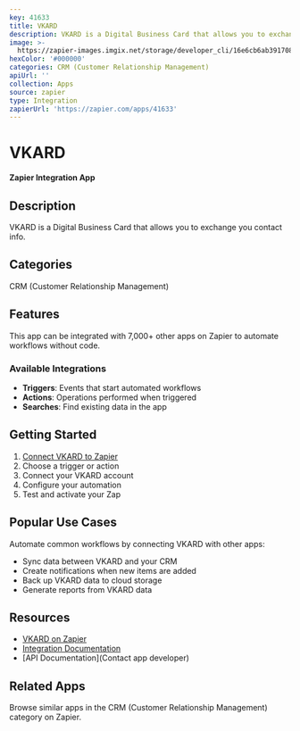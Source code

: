 ```yaml
---
key: 41633
title: VKARD
description: VKARD is a Digital Business Card that allows you to exchange you contact info.
image: >-
  https://zapier-images.imgix.net/storage/developer_cli/16e6cb6ab3917083b91d6a521e7b03cd.png?auto=format%2Ccompress&ixlib=python-3.0.0&q=50
hexColor: '#000000'
categories: CRM (Customer Relationship Management)
apiUrl: ''
collection: Apps
source: zapier
type: Integration
zapierUrl: 'https://zapier.com/apps/41633'
---
```

# VKARD

**Zapier Integration App**

## Description

VKARD is a Digital Business Card that allows you to exchange you contact info.

## Categories

CRM (Customer Relationship Management)

## Features

This app can be integrated with 7,000+ other apps on Zapier to automate workflows without code.

### Available Integrations

- **Triggers**: Events that start automated workflows
- **Actions**: Operations performed when triggered
- **Searches**: Find existing data in the app

## Getting Started

1. [Connect VKARD to Zapier](https://zapier.com/apps/41633)
2. Choose a trigger or action
3. Connect your VKARD account
4. Configure your automation
5. Test and activate your Zap

## Popular Use Cases

Automate common workflows by connecting VKARD with other apps:

- Sync data between VKARD and your CRM
- Create notifications when new items are added
- Back up VKARD data to cloud storage
- Generate reports from VKARD data

## Resources

- [VKARD on Zapier](https://zapier.com/apps/41633)
- [Integration Documentation](https://zapier.com/apps/41633/integrations)
- [API Documentation](Contact app developer)

## Related Apps

Browse similar apps in the CRM (Customer Relationship Management) category on Zapier.
